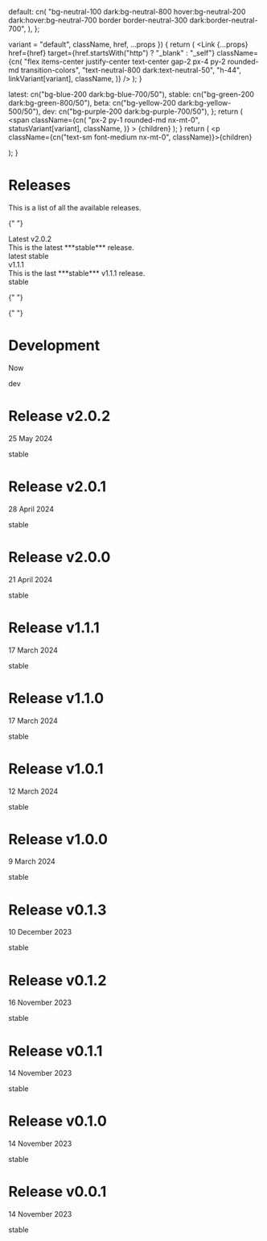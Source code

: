 

  default: cn(
    "bg-neutral-100 dark:bg-neutral-800 hover:bg-neutral-200 dark:hover:bg-neutral-700 border border-neutral-300 dark:border-neutral-700",
  ),
};

  variant = "default",
  className,
  href,
  ...props
}) {
  return (
    <Link
      {...props}
      href={href}
      target={href.startsWith("http") ? "_blank" : "_self"}
      className={cn(
        "flex items-center justify-center text-center gap-2 px-4 py-2 rounded-md transition-colors",
        "text-neutral-800 dark:text-neutral-50",
        "h-44",
        linkVariant[variant],
        className,
      )}
    />
  );
}

  latest: cn("bg-blue-200 dark:bg-blue-700/50"),
  stable: cn("bg-green-200 dark:bg-green-800/50"),
  beta: cn("bg-yellow-200 dark:bg-yellow-500/50"),
  dev: cn("bg-purple-200 dark:bg-purple-700/50"),
};
  return (
    <span
      className={cn(
        "px-2 py-1 rounded-md nx-mt-0",
        statusVariant[variant],
        className,
      )}
    >
      {children}
    </span>
  );
}
  return (
    <p className={cn("text-sm font-medium nx-mt-0", className)}>{children}</p>
  );
}

<div className='w-full flex-col flex items-center pt-12'>

# Releases

This is a list of all the available releases.

{" "}
<div className="flex flex-wrap items-center justify-center gap-8 mt-12">
  <VersionLink
    className="w-56 flex-col justify-between items-start"
    href="/docs/v2"
  >
    <div className="flex flex-row items-center gap-2">
      <ExternalLinkIcon className="w-6 h-6" />
      <Text className="text-lg font-bold">Latest v2.0.2</Text>
    </div>
    <Text className="text-sm font-light text-left ml-4">
      This is the latest ***stable*** release.
    </Text>
    <div className="flex flex-row self-end mt-auto mb-1 gap-2">
      <StatusBadge variant="latest">latest</StatusBadge>
      <StatusBadge variant="stable">stable</StatusBadge>
    </div>
  </VersionLink>
  <VersionLink
    className="w-56 flex-col justify-between items-start"
    href="/docs/v1"
  >
    <div className="flex flex-row items-center gap-2">
      <ExternalLinkIcon className="w-6 h-6" />
      <Text className="text-lg font-bold">v1.1.1</Text>
    </div>
    <Text className="text-sm font-light text-left ml-4">
      This is the last ***stable*** v1.1.1 release.
    </Text>
    <div className="flex flex-row self-end mt-auto mb-1 gap-2">
      <StatusBadge variant="stable">stable</StatusBadge>
    </div>
  </VersionLink>
</div>

{" "}
<div className="w-[95%] md:w-3/5 mt-10 mb-5 h-[0.1rem] mx-auto rounded bg-black/50 dark:bg-white/50" />

{" "}
<div className="mx-auto items-center flex flex-col gap-4 md:min-w-[30rem] w-5/6 md:w-2/5">
  <Link
    target="_blank"
    href="https://github.com/python-thread/thread"
    className="flex flex-row w-full justify-between px-4 py-2 rounded-md items-center text-sm font-light hover:bg-neutral-100/40 dark:hover:bg-neutral-800/20 transition-all"
  >
    <div className="flex flex-col justify-between">
      <h1 className="font-normal text-lg">Development</h1>
      <p>Now</p>
    </div>
    <StatusBadge variant="dev">dev</StatusBadge>
  </Link>
  <Link
    target="_blank"
    href="/github/v2.0.2"
    className="flex flex-row w-full justify-between px-4 py-2 rounded-md items-center text-sm font-light hover:bg-neutral-100/40 dark:hover:bg-neutral-800/20 transition-all"
  >
    <div className="flex flex-col justify-between">
      <h1 className="font-normal text-lg">Release v2.0.2</h1>
      <p>25 May 2024</p>
    </div>
    <StatusBadge variant="stable">stable</StatusBadge>
  </Link>
  <Link
    target="_blank"
    href="/github/v2.0.1"
    className="flex flex-row w-full justify-between px-4 py-2 rounded-md items-center text-sm font-light hover:bg-neutral-100/40 dark:hover:bg-neutral-800/20 transition-all"
  >
    <div className="flex flex-col justify-between">
      <h1 className="font-normal text-lg">Release v2.0.1</h1>
      <p>28 April 2024</p>
    </div>
    <StatusBadge variant="stable">stable</StatusBadge>
  </Link>
  <Link
    target="_blank"
    href="/github/v2.0.0"
    className="flex flex-row w-full justify-between px-4 py-2 rounded-md items-center text-sm font-light hover:bg-neutral-100/40 dark:hover:bg-neutral-800/20 transition-all"
  >
    <div className="flex flex-col justify-between">
      <h1 className="font-normal text-lg">Release v2.0.0</h1>
      <p>21 April 2024</p>
    </div>
    <StatusBadge variant="stable">stable</StatusBadge>
  </Link>
  <Link
    target="_blank"
    href="/github/v1.1.1"
    className="flex flex-row w-full justify-between px-4 py-2 rounded-md items-center text-sm font-light hover:bg-neutral-100/40 dark:hover:bg-neutral-800/20 transition-all"
  >
    <div className="flex flex-col justify-between">
      <h1 className="font-normal text-lg">Release v1.1.1</h1>
      <p>17 March 2024</p>
    </div>
    <StatusBadge variant="stable">stable</StatusBadge>
  </Link>
  <Link
    target="_blank"
    href="/github/v1.1.0"
    className="flex flex-row w-full justify-between px-4 py-2 rounded-md items-center text-sm font-light hover:bg-neutral-100/40 dark:hover:bg-neutral-800/20 transition-all"
  >
    <div className="flex flex-col justify-between">
      <h1 className="font-normal text-lg">Release v1.1.0</h1>
      <p>17 March 2024</p>
    </div>
    <StatusBadge variant="stable">stable</StatusBadge>
  </Link>
  <Link
    target="_blank"
    href="/github/v1.0.1"
    className="flex flex-row w-full justify-between px-4 py-2 rounded-md items-center text-sm font-light hover:bg-neutral-100/40 dark:hover:bg-neutral-800/20 transition-all"
  >
    <div className="flex flex-col justify-between">
      <h1 className="font-normal text-lg">Release v1.0.1</h1>
      <p>12 March 2024</p>
    </div>
    <StatusBadge variant="stable">stable</StatusBadge>
  </Link>
  <Link
    target="_blank"
    href="/github/v1.0.0"
    className="flex flex-row w-full justify-between px-4 py-2 rounded-md items-center text-sm font-light hover:bg-neutral-100/40 dark:hover:bg-neutral-800/20 transition-all"
  >
    <div className="flex flex-col justify-between">
      <h1 className="font-normal text-lg">Release v1.0.0</h1>
      <p>9 March 2024</p>
    </div>
    <StatusBadge variant="stable">stable</StatusBadge>
  </Link>
  <Link
    target="_blank"
    href="/github/v0.1.3"
    className="flex flex-row w-full justify-between px-4 py-2 rounded-md items-center text-sm font-light hover:bg-neutral-100/40 dark:hover:bg-neutral-800/20 transition-all"
  >
    <div className="flex flex-col justify-between">
      <h1 className="font-normal text-lg">Release v0.1.3</h1>
      <p>10 December 2023</p>
    </div>
    <StatusBadge variant="stable">stable</StatusBadge>
  </Link>
  <Link
    target="_blank"
    href="/github/v0.1.2"
    className="flex flex-row w-full justify-between px-4 py-2 rounded-md items-center text-sm font-light hover:bg-neutral-100/40 dark:hover:bg-neutral-800/20 transition-all"
  >
    <div className="flex flex-col justify-between">
      <h1 className="font-normal text-lg">Release v0.1.2</h1>
      <p>16 November 2023</p>
    </div>
    <StatusBadge variant="stable">stable</StatusBadge>
  </Link>
  <Link
    target="_blank"
    href="/github/v0.1.1"
    className="flex flex-row w-full justify-between px-4 py-2 rounded-md items-center text-sm font-light hover:bg-neutral-100/40 dark:hover:bg-neutral-800/20 transition-all"
  >
    <div className="flex flex-col justify-between">
      <h1 className="font-normal text-lg">Release v0.1.1</h1>
      <p>14 November 2023</p>
    </div>
    <StatusBadge variant="stable">stable</StatusBadge>
  </Link>
  <Link
    target="_blank"
    href="/github/v0.1.0"
    className="flex flex-row w-full justify-between px-4 py-2 rounded-md items-center text-sm font-light hover:bg-neutral-100/40 dark:hover:bg-neutral-800/20 transition-all"
  >
    <div className="flex flex-col justify-between">
      <h1 className="font-normal text-lg">Release v0.1.0</h1>
      <p>14 November 2023</p>
    </div>
    <StatusBadge variant="stable">stable</StatusBadge>
  </Link>
  <Link
    target="_blank"
    href="/github/v0.0.1"
    className="flex flex-row w-full justify-between px-4 py-2 rounded-md items-center text-sm font-light hover:bg-neutral-100/40 dark:hover:bg-neutral-800/20 transition-all"
  >
    <div className="flex flex-col justify-between">
      <h1 className="font-normal text-lg">Release v0.0.1</h1>
      <p>14 November 2023</p>
    </div>
    <StatusBadge variant="stable">stable</StatusBadge>
  </Link>
</div>

</div>
